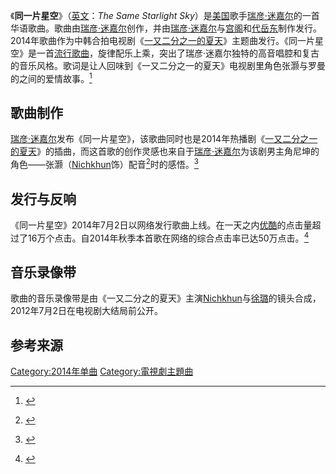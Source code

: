 {{Infobox single 
| Name           = 同一片星空
| Cover          = 
| Artist         = [[瑞彦·迷嘉尔|瑞彦·迷嘉尔]]
| Album          = 同一片星空
| Released       = {{Start date|2014|07|02}}
| Format         = [[数字音乐下载|网络发行]]
| Recorded       = 
| Genre          = [[流行|流行]]，[[古典音乐|古典音乐]]
| Length         = {{Duration|m=3|s=48}}
| Label          = [[CJ希杰集团|CJ Entertainment]]
| Writer         = [[瑞彦·迷嘉尔|瑞彦·迷嘉尔]]
| Producer       = {{Flatlist|
* [[瑞彦·迷嘉尔|瑞彦·迷嘉尔]]
* [[宫阁|宫阁]]
* [[代岳东|代岳东]]}}
| Chronology     = [[瑞彦·迷嘉尔|瑞彦·迷嘉尔]] 单曲
| Last single    = 
| This single    = 《'''同一片星空'''》<br>(2014)
| Next single    = 
{{External music video|{{YouTube|BN1TWbkL784|《同一片星空》}} }}
}}

《'''同一片星空'''》（[[英文|英文]]：''The Same Starlight Sky''）是[[美国|美国]]歌手[[瑞彦·迷嘉尔|瑞彦·迷嘉尔]]的一首华语歌曲。歌曲由[[瑞彦·迷嘉尔|瑞彦·迷嘉尔]]创作，并由[[瑞彦·迷嘉尔|瑞彦·迷嘉尔]]与[[宫阁|宫阁]]和[[代岳东|代岳东]]制作发行。2014年歌曲作为中韩合拍电视剧《[[一又二分之一的夏天|一又二分之一的夏天]]》主题曲发行。《同一片星空》是一首[[流行歌曲|流行歌曲]]，旋律配乐上乘，突出了瑞彦·迷嘉尔独特的高音唱腔和复古的音乐风格。歌词是让人回味到《一又二分之一的夏天》电视剧里角色张灏与罗曼的之间的爱情故事。<ref>{{zh icon}} {{Cite web|url=http://ent.ifeng.com/a/20140703/40156657_0.shtml|title=瑞彦迷嘉尔插曲《同一片星空》今日首发|publisher=凤凰娱乐 http://ent.ifeng.com/|accessdate=2014年7月3日|archive-date=2016年8月16日|archive-url=https://web.archive.org/web/20160816164211/http://ent.ifeng.com/a/20140703/40156657_0.shtml|dead-url=no}}</ref>

==歌曲制作==
[[瑞彦·迷嘉尔|瑞彦·迷嘉尔]]发布《同一片星空》，该歌曲同时也是2014年热播剧《[[一又二分之一的夏天|一又二分之一的夏天]]》的插曲，而这首歌的创作灵感也来自于[[瑞彦·迷嘉尔|瑞彦·迷嘉尔]]为该剧男主角尼坤的角色——张灏（[[Nichkhun|Nichkhun]]饰）配音<ref>{{zh icon}} {{Cite web|url=http://news.xinhuanet.com/ent/2014-06/05/c_126583872.htm|title=《一又二分之一的夏天》瑞彦•迷嘉尔为尼坤配音|publisher=新华娱乐 http://news.xinhuanet.com/|accessdate=2014年6月5日|archive-date=2014年11月11日|archive-url=https://web.archive.org/web/20141111205006/http://news.xinhuanet.com/ent/2014-06/05/c_126583872.htm|dead-url=no}}</ref>时的感悟。<ref>{{zh icon}} {{Cite web|url=http://news.xinhuanet.com/ent/2014-07/03/c_126705487.htm|title=瑞彦迷嘉尔为《一又二分之一的夏天》创作并演唱|publisher=新华娱乐 http://news.xinhuanet.com/|accessdate=2014年7月3日|archive-date=2014年11月11日|archive-url=https://web.archive.org/web/20141111204933/http://news.xinhuanet.com/ent/2014-07/03/c_126705487.htm|dead-url=no}}</ref>

==发行与反响==
《同一片星空》2014年7月2日以网络发行歌曲上线。在一天之内[[优酷|优酷]]的点击量超过了16万个点击。自2014年秋季本首歌在网络的综合点击率已达50万点击。<ref>{{zh icon}} {{Cite web|url=http://v.youku.com/v_show/id_XNzM0Njc2MjM2.html|title=一又二分之一的夏天：《一又二分之一的夏天》MV：同一片星空|publisher=优酷 http://v.youku.com/|accessdate=2014年7月3日|archive-date=2018年10月2日|archive-url=https://web.archive.org/web/20181002013126/https://v.youku.com/v_show/id_XNzM0Njc2MjM2.html|dead-url=no}}</ref>

==音乐录像带==
歌曲的音乐录像带是由《一又二分之的夏天》主演[[Nichkhun|Nichkhun]]与[[徐璐|徐璐]]的镜头合成，2012年7月2日在电视剧大结局前公开。

==参考来源==
{{Reflist|group=note}}
<references/>

[[Category:2014年单曲|Category:2014年单曲]]
[[Category:電視劇主題曲|Category:電視劇主題曲]]